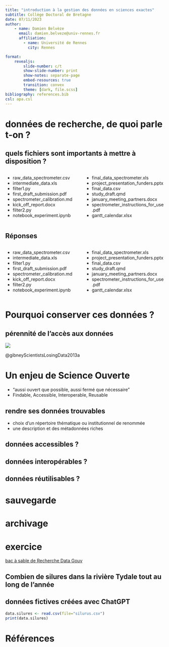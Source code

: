 ```yaml
---
title: "introduction à la gestion des données en sciences exactes"
subtitle: Collège Doctoral de Bretagne
date: 07/11/2023
author: 
    - name: Damien Belvèze
      email: damien.belveze@univ-rennes.fr
      affiliation: 
        - name: Université de Rennes
          city: Rennes

format: 
    revealjs:
        slide-number: c/t
        show-slide-number: print
        show-notes: separate-page
        embed-resources: true
        transition: convex
        theme: [dark, file.scss]
bibliography: references.bib
csl: apa.csl
---
```


# données de recherche, de quoi parle t-on ? 

## quels fichiers sont importants à mettre à disposition ?

:::: {.columns}
::: {.column width="50%"}

- raw_data_spectrometer.csv
- intermediate_data.xls
- filter1.py
- first_draft_submission.pdf
- spectrometer_calibration.md
- kick_off_report.docx
- filter2.py
- notebook_experiment.ipynb

:::
::: {.column widt="50%"}  

- final_data_spectrometer.xls
- project_presentation_funders.pptx
- final_data.csv
- study_draft.qmd
- january_meeting_partners.docx
- spectrometer_instructions_for_use.pdf
- gantt_calendar.xlsx
:::
::::

## Réponses

:::: {.columns}
::: {.column width="50%"}

- [raw_data_spectrometer.csv]{.green}
- [intermediate_data.xls]{.orange}
- [filter1.py]{.green}
- first_draft_submission.pdf
- [spectrometer_calibration.md]{.green}
- kick_off_report.docx
- [filter2.py]{.green}
- [notebook_experiment.ipynb]{.orange}

:::
::: {.column widt="50%"}  

- final_data_spectrometer.xls
- project_presentation_funders.pptx
- [final_data.csv]{.green}
- [study_draft.qmd]{.orange}
- january_meeting_partners.docx
- spectrometer_instructions_for_use.pdf
- gantt_calendar.xlsx
:::
::::

# Pourquoi conserver ces données ? 

## {background-video="reproductibilite.mp4"}

## pérennité de l'accès aux données

![](images/perte_donnees.png){.r-stretch}

@gibneyScientistsLosingData2013a

# Un enjeu de Science Ouverte

- "aussi ouvert que possible, aussi fermé que nécessaire"
- Findable, Accessible, Interoperable, Reusable

## rendre ses données trouvables

- choix d'un répertoire thématique ou institutionnel de renommée
- une description et des métadonnées riches

## données accessibles ?


## données interopérables ? 


## données réutilisables ?


# sauvegarde


# archivage


# exercice

[bac à sable de Recherche Data Gouv](https://demo.recherche.data.gouv.fr/dataverse/tp)

## Combien de silures dans la rivière Tydale tout au long de l'année

## données fictives créées avec ChatGPT

```r
data.silures <- read.csv(file="silurus.csv")
print(data.silures)

```

# Références

